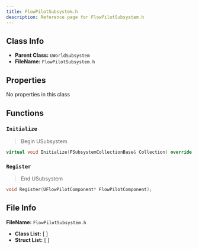 ```yaml
---
title: FlowPilotSubsystem.h
description: Reference page for FlowPilotSubsystem.h
---
```


## Class Info
- __Parent Class:__ `UWorldSubsystem`
- __FileName:__ `FlowPilotSubsystem.h`

## Properties

No properties in this class

## Functions

### `Initialize`
> Begin USubsystem
```cpp
virtual void Initialize(FSubsystemCollectionBase& Collection) override;

```

### `Register`
> End USubsystem
```cpp
void Register(UFlowPilotComponent* FlowPilotComponent);

```


## File Info

__FileName:__ `FlowPilotSubsystem.h`
- __Class List:__ 
[  ]
- __Struct List:__ 
[  ]
